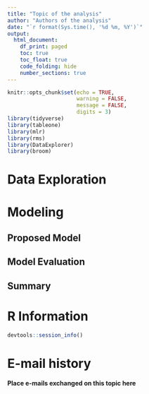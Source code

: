```yaml
---
title: "Topic of the analysis"
author: "Authors of the analysis"
date: "`r format(Sys.time(), '%d %m, %Y')`"
output:
  html_document:
    df_print: paged
    toc: true
    toc_float: true
    code_folding: hide
    number_sections: true
---
```


```r
knitr::opts_chunk$set(echo = TRUE,
                      warning = FALSE,
                      message = FALSE,
                      digits = 3)
library(tidyverse)
library(tableone)
library(mlr)
library(rms)
library(DataExplorer)
library(broom)
```

# Data Exploration

# Modeling

## Proposed Model

## Model Evaluation

## Summary

# R Information

```r
devtools::session_info()
```

# E-mail history

**Place e-mails exchanged on this topic here**